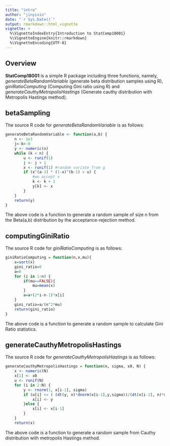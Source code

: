 ```yaml
---
title: "intro"
author: "jinyixin"
date: "`r Sys.Date()`"
output: rmarkdown::html_vignette
vignette: >
  %\VignetteIndexEntry{Introduction to StatComp18001}
  %\VignetteEngine{knitr::rmarkdown}
  %\VignetteEncoding{UTF-8}
---
```


## Overview

__StatComp18001__ is a simple R package including three functions, namely, _generateBetaRandomVariable_ (generate beta distribution samples using R), _giniRatioComputing_ (Computing Gini ratio using R) and _generateCauthyMetropolisHastings_ (Generate cauthy distribution with Metropolis Hastings method). 


## betaSampling

The source R code for _generateBetaRandomVariable_ is as follows:

```r
generateBetaRandomVariable <- function(a,b) {
    n <- 1e3
    j<-k<-0
    y <- numeric(n)
    while (k < n) {
        u <- runif(1)
        j <- j + 1
        x <- runif(1) #random variate from g
        if (x^(a-1) * (1-x)^(b-1) > u) {
            #we accept x
            k <- k + 1
            y[k] <- x
        }
    }
    return(y)
}
```

The above code is a function to generate a random sample of size n from the Beta(a,b) distribution by the acceptance-rejection method.

## computingGiniRatio

The source R code for _giniRatioComputing_ is as follows:

```r
giniRatioComputing = function(n,x,mu){
    x=sort(x)
    gini_ratio=0
    a=0
    for (i in 1:n) {
        if(mu==FALSE){
            mu=mean(x)
        }
        a=a+(2*i-n-1)*x[i]
    }
    gini_ratio=a/(n^2*mu)
    return(gini_ratio)
}

```

The above code is a function to generate a random sample to calculate Gini Ratio statistics.


## generateCauthyMetropolisHastings

The source R code for _generateCauthyMetropolisHastings_ is as follows:

```r
generateCauthyMetropolisHastings = function(n, sigma, x0, N) {
    x <- numeric(N)
    x[1] <- x0
    u <- runif(N)
    for (i in 2:N) {
        y <- rnorm(1, x[i-1], sigma)
        if (u[i] <= ( (dt(y, n)*dnorm(x[i-1],y,sigma))/(dt(x[i-1], n)*dnorm(y,x[i-1],n)))){
            x[i] <- y
        }else {
            x[i] <- x[i-1]
        }
    }
    return(x)
```

The above code is a function to generate a random sample from Cauthy distribution with metropolis Hastings method.
